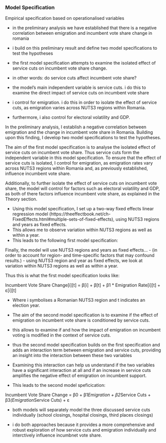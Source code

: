 ### Model Specification
Empirical specification based on operationalised variables

- in the preliminary analysis we have established that there is a negative correlation between emigration and incumbent vote share change in romania

- i build on this preliminary result and define two model specifications to test the hypotheses

- the first model specification attempts to examine the isolated effect of service cuts on incumbent vote share change. 
- in other words: do service cuts affect incumbent vote share?
- the model’s main independent variable is service cuts. i do this to examine the direct impact of service cuts on incumbent vote share
- i control for emigration. i do this in order to isolate the effect of service cuts, as emigration varies across NUTS3 regions within Romania.
- furthermore, i also control for electoral volatility and GDP. 

In the preliminary analysis, I establish a negative correlation between emigration and the change in incumbent vote share in Romania. Building upon this  finding, I develop two model specifications to test the hypotheses.

The aim of the first model specification is to analyse the isolated effect of service cuts on incumbent vote share. Thus service cuts form the independent variable in this model specification. To ensure that the effect of service cuts is isolated, I control for emigration, as emigration rates vary across NUTS3 regions within Romania and, as previously established, influence incumbent vote share. 

Additionally, to further isolate the effect of service cuts on incumbent vote share, the model will control for factors such as electoral volatility and GDP, as both of there factors influence incumbent vote share, as explained in the Theory section.

- Using this model specification, I set up a two-way fixed effects linear regression model (https://theeffectbook.net/ch-FixedEffects.html#multiple-sets-of-fixed-effects), using NUTS3 regions and years as fixed effects.
- This allows me to observe variation within NUTS3 regions as well as within a year.
- This leads to the following first model specification:

Finally, the model will use NUTS3 regions and years as fixed effects…
- (in order to account for region- and time-specific factors that may confound results.)
- using NUTS3 region and year as fixed effects, we look at variation within NUTS3 regions as well as within a year.

Thus this is what the first model specification looks like:

Incumbent Vote Share Change[i][t] =
β[i] +
β[t] +
β1 * Emigration Rate[i][t] +
ε[i][t]

- Where i symbolises a Romanian NUTS3 region and t indicates an election year.

- The aim of the second model specification is to examine if the effect of emigration on incumbent vote share is conditioned by service cuts.
- this allows to examine if and how the impact of emigration on incumbent voting is modified in the context of service cuts.
- thus the second model specification builds on the first specification and adds an interaction term between emigration and service cuts, providing an insight into the interaction between these two variables
- Examining this interaction can help us understand if the two variables have a significant interaction at all and if an increase in service cuts amplifies the negative effect of emigration on incumbent support.
- This leads to the second model speficication:

Incumbent Vote Share Change = β0 + 
	β1*Emigration +
	β2*Service Cuts +
	β3*(Emigration*Service Cuts) + 
	ε

- both models will separately model the three discussed service cuts individually (school closings, hospital closings, third places closings)


- i do both approaches because it provides a more comprehensive and robust exploration of how service cuts and emigration individually and interctively influence incumbnet vote share. 
